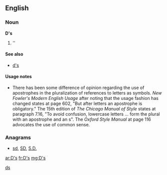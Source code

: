 ==English==

===Noun===
'''D's'''

# ''{{plural of|D}}

====See also====
* [[d's]]

====Usage notes====
* There has been some difference of opinion regarding the use of apostrophes in the pluralization of references to letters as symbols.  ''New Fowler's Modern English Usage'' after noting that the usage fashion has changed states at page 602, "But after letters an apostrophe is obligatory."    The 15th edition of ''The Chicago Manual of Style'' states at paragraph 7.16, "To avoid confusion, lowercase letters ... form the plural with an apostrophe and an s".  The ''Oxford Style Manual'' at page 116 advocates the use of common sense.

===Anagrams===
* [[sd#English|sd]], [[SD#English|SD]], [[S.D.#English|S.D.]]

[[Category:English terms spelled with '|ds]]

[[ar:D's]]
[[fr:D's]]
[[mg:D's]]